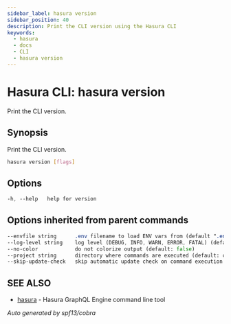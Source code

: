 ```yaml
---
sidebar_label: hasura version
sidebar_position: 40
description: Print the CLI version using the Hasura CLI
keywords:
  - hasura
  - docs
  - CLI
  - hasura version
---
```


# Hasura CLI: hasura version

Print the CLI version.

## Synopsis

Print the CLI version.

```bash
hasura version [flags]
```

## Options

```sass
-h, --help   help for version
```

## Options inherited from parent commands

```sass
--envfile string      .env filename to load ENV vars from (default ".env")
--log-level string    log level (DEBUG, INFO, WARN, ERROR, FATAL) (default "INFO")
--no-color            do not colorize output (default: false)
--project string      directory where commands are executed (default: current dir)
--skip-update-check   skip automatic update check on command execution
```

## SEE ALSO

* [hasura](/hasura-cli/commands/hasura.mdx)	 - Hasura GraphQL Engine command line tool

_Auto generated by spf13/cobra_
